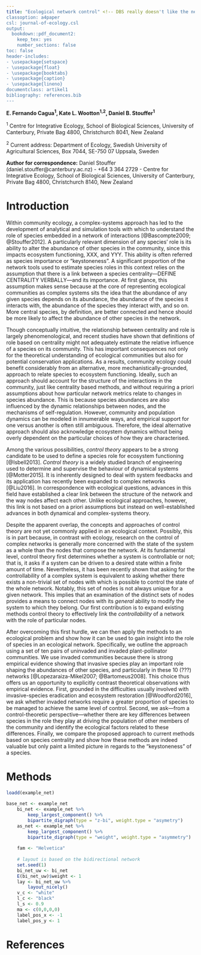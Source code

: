 ```yaml
---
title: "Ecological network control" <!-- DBS really doesn't like the new title... -->
classoption: a4paper
csl: journal-of-ecology.csl
output: 
  bookdown::pdf_document2: 
    keep_tex: yes
    number_sections: false
toc: false
header-includes:
- \usepackage{setspace}
- \usepackage{float}
- \usepackage{booktabs}
- \usepackage{caption}
- \usepackage{lineno}
documentclass: artikel1
bibliography: references.bib
---
```


\doublespacing
\linenumbers

**E. Fernando Cagua^1^, Kate L. Wootton^1,2^, Daniel B. Stouffer^1^**

^1^ Centre for Integrative Ecology, School of Biological Sciences, University of Canterbury, Private Bag 4800, Christchurch 8041, New Zealand

^2^ Current address: Department of Ecology, Swedish University of Agricultural Sciences, Box 7044, SE-750 07 Uppsala, Sweden

**Author for correspondence:** Daniel Stouffer (daniel.stouffer@canterbury.ac.nz) - +64 3 364 2729 - Centre for Integrative Ecology, School of Biological Sciences, University of Canterbury, Private Bag 4800, Christchurch 8140, New Zealand

\newpage

# Introduction

<!-- I think there is a sentence missing before or after the following sentence. If before, it's about the desire to understand roles; if after, it's about how species have many types of roles, and one of particular interest is the role in "functioning". That said, I'm not certain that 'functioning' is the best catch-all for what we explore here.... -->
Within community ecology, a complex-systems approach has led to the development of analytical and simulation tools with which to understand the role of species embedded in a network of interactions [@Bascompte2009; @Stouffer2012]. 
A particularly relevant dimension of any species' role is its ability to alter the abundance of other species in the community, since this impacts ecosystem functioning, XXX, and YYY. 
This ability is often referred as species importance or "keystoneness". 
A significant proportion of the network tools used to estimate species roles in this context relies on the assumption that there is a link between a species centrality---DEFINE CENTRALITY VERBALLY---and its importance. 
<!-- Simplify the beginning of the following sentence as it's more complex than it need be, no pun intended. -->
At first glance, this assumption makes sense because at the core of representing ecological communities as complex systems sits the idea that the abundance of any given species depends on its abundance, the abundance of the species it interacts with, the abundance of the species they interact with, and so on. 
More central species, by definition, are better connected and hence should be more likely to affect the abundance of other species in the network.

Though conceptually intuitive, the relationship between centrality and role is largely phenomenological, and recent studies have shown that definitions of role based on centrality might not adequately estimate the relative influence of a species on its community. <!-- Seems a bit weak. Would an example help? -->
This has important consequences not only for the theoretical understanding of ecological communities but also for potential conservation applications. <!-- Again, concrete examples help ground statements like this. -->
As a results, community ecology could benefit considerably from an alternative, more mechanistically-grounded, approach to relate species to ecosystem functioning. <!-- are we sure functioning? -->
Ideally, such an approach should account for the structure of the interactions in the community, just like centrality based methods, and without requiring a priori assumptions about how particular network metrics relate to changes in species abundance. 
This is because species abundances are also influenced by the dynamic relationships between nodes, and the mechanisms of self-regulation. 
However, community and population dynamics can be modeled in innumerable ways, and empirical support for one versus another is often still ambiguous. Therefore, the ideal alternative approach should also acknowledge ecosystem dynamics without being overly dependent on the particular choices of how they are characterised.

Among the various possibilities, *control theory* appears to be a strong candidate to be used to define a species role for ecosystem functioning [@Isbell2013]. 
*Control theory* is a widely studied branch of engineering used to determine and supervise the behaviour of dynamical systems [@Motter2015]. 
It is inherently designed to deal with system feedbacks and its application has recently been expanded to complex networks [@Liu2016]. 
In correspondence with ecological questions, advances in this field have established a clear link between the structure of the network and the way nodes affect each other. 
Unlike ecological approaches, however, this link is not based on a priori assumptions but instead on well-established advances in both dynamical and complex-systems theory. <!-- Are we shooting ourselves in the foot since this isn't entirely true? That is, see comments from ELE about linearity and otherwise.... -->


Despite the apparent overlap, the concepts and approaches of control theory are not yet commonly applied in an ecological context. 
Possibly, this is in part because, in contrast with ecology, research on the control of complex networks is generally more concerned with the state of the system as a whole than the nodes that compose the network. <!-- Shift the "in contrast to ecology" into it's own sentence here? -->
At its fundamental level, control theory first determines whether a system is controllable or not; that is, it asks if a system can be driven to a desired state within a finite amount of time. 
Nevertheless, it has been recently shown that asking for the controllability of a complex system is equivalent to asking whether there exists a non-trivial set of nodes with which is possible to control the state of the whole network. <!-- This sentence needs simplification. -->
Notably, this set of nodes is not always unique for a given network. This implies that an examination of the distinct sets of nodes provides a means to connect nodes with its *general* ability to modify the system to which they belong. 
Our first contribution is to expand existing methods control theory to effectively link the *controllability* of a network with the role of particular nodes. <!-- See comment below at very end of intro; I really don't think this sentence fits here.... -->

After overcoming this first hurdle, we can then apply the methods to an ecological problem and show how it can be used to gain insight into the role of species in an ecological network. 
<!-- I think the offending sentence fits here better with a corresponding rewording if the first sentence of this paragraph which will below a lot from the sentence just below this comment of mine... -->
Specifically, we outline the approach using a set of ten pairs of uninvaded and invaded plant-pollinator communities. 
We use invaded communities because there is strong empirical evidence showing that invasive species play an important role shaping the abundances of other species, and particularly in these 10 (???) networks [@Lopezaraiza-Mikel2007; @Bartomeus2008]. 
This choice thus offers us an opportunity to explicitly contrast theoretical observations with empirical evidence. <!-- I love this point. You're peering into my soul! -->
First, grounded in the difficulties usually involved with invasive-species eradication and ecosystem restoration [@Woodford2016], we ask whether invaded networks require a greater proportion of species to be managed to achieve the same level of control. <!-- I'd remove the grounded in.... stuff, but that's just me. -->
Second, we ask—from a control-theoretic perspective—whether there are key differences between species in the role they play at driving the population of other members of the community and identify the ecological factors related to these differences. 
Finally, we compare the proposed approach to current methods based on species centrality and show how these methods are indeed valuable but only paint a limited picture in regards to the "keystoneness" of a species.

<!-- I don't really like how the "what we do" parts of the intro are split across two paragraphs. It feels clunky... -->

# Methods



```r
loadd(example_net)
	
base_net <- example_net
	bi_net <- example_net %>%
		keep_largest_component() %>%
		bipartite_digraph(type = "z-bi", weight.type = "asymetry") 
	as_net <- example_net %>%
		keep_largest_component() %>%
		bipartite_digraph(type = "weight", weight.type = "asymmetry")
	
	fam <- "Helvetica"
	
	# layout is based on the bidirectional network
	set.seed(1)
	bi_net_uw <- bi_net
	E(bi_net_uw)$weight <- 1
	lay <- bi_net_uw %>%
		layout_nicely()
	v_c <- "white"
	l_c <- "black"
	l_s <- 0.9
	ma <- c(0,0,0,0)
	label_pos_x <- -1
	label_pos_y <- 1
```

# References
